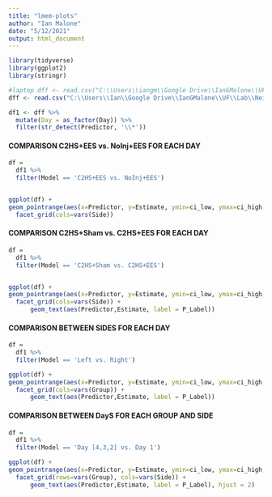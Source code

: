 ```yaml
---
title: "lmem-plots"
author: "Ian Malone"
date: "5/12/2021"
output: html_document
---
```



```r
library(tidyverse)
library(ggplot2)
library(stringr)

#laptop dff <- read.csv("C:\\Users\\iangm\\Google Drive\\IanGMalone\\UF\\Lab\\Neilsen_Project_Files\\lmem_results_plotting.csv")
dff <- read.csv("C:\\Users\\Ian\\Google Drive\\IanGMalone\\UF\\Lab\\Neilsen_Project_Files\\lmem_results_plotting.csv")

df1 <- dff %>%
  mutate(Day = as_factor(Day)) %>%
  filter(str_detect(Predictor, '\\*'))


```


#### COMPARISON C2HS+EES vs. NoInj+EES FOR EACH DAY ####
```r

df =
  df1 %>%
  filter(Model == 'C2HS+EES vs. NoInj+EES')


ggplot(df) + 
geom_pointrange(aes(x=Predictor, y=Estimate, ymin=ci_low, ymax=ci_high, group=Day, color=Day), position = position_dodge(width = 1), size=0.5) + 
  facet_grid(cols=vars(Side))

```




#### COMPARISON C2HS+Sham vs. C2HS+EES FOR EACH DAY ####
```r

df =
  df1 %>%
  filter(Model == 'C2HS+Sham vs. C2HS+EES')


ggplot(df) + 
geom_pointrange(aes(x=Predictor, y=Estimate, ymin=ci_low, ymax=ci_high, group=Day, color=Day), position = position_dodge(width = 1), size=0.5) + 
  facet_grid(cols=vars(Side)) +
      geom_text(aes(Predictor,Estimate, label = P_Label))

```




#### COMPARISON BETWEEN SIDES FOR EACH DAY ####
```r

df =
  df1 %>%
  filter(Model == 'Left vs. Right')

ggplot(df) + 
geom_pointrange(aes(x=Predictor, y=Estimate, ymin=ci_low, ymax=ci_high, group=Day, color=Day), position = position_dodge(width = 1), size=0.5) + 
  facet_grid(cols=vars(Group)) +
      geom_text(aes(Predictor,Estimate, label = P_Label))

```






#### COMPARISON BETWEEN DayS FOR EACH GROUP AND SIDE ####
```r

df =
  df1 %>%
  filter(Model == 'Day [4,3,2] vs. Day 1')

ggplot(df) + 
geom_pointrange(aes(x=Predictor, y=Estimate, ymin=ci_low, ymax=ci_high, group=Predictor, color=Predictor), position = position_dodge(width = 1), size=0.5) + 
  facet_grid(rows=vars(Group), cols=vars(Side)) +
      geom_text(aes(Predictor,Estimate, label = P_Label), hjust = 2)


```

